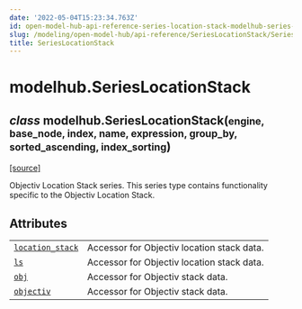 ```yaml
---
date: '2022-05-04T15:23:34.763Z'
id: open-model-hub-api-reference-series-location-stack-modelhub-series-location-stack
slug: /modeling/open-model-hub/api-reference/SeriesLocationStack/SeriesLocationStack/
title: SeriesLocationStack
---
```


# modelhub.SeriesLocationStack

<div className="class">

<h2 className="signature-class"><span className="type-annotation"><em>class</em></span> <span className="additional-name">modelhub.</span><span className="name">SeriesLocationStack(</span><small className="parameter-list"><span className="parameter" id="engine">engine</span>, <span className="parameter" id="base_node">base_node</span>, <span className="parameter" id="index">index</span>, <span className="parameter" id="name">name</span>, <span className="parameter" id="expression">expression</span>, <span className="parameter" id="group_by">group_by</span>, <span className="parameter" id="sorted_ascending">sorted_ascending</span>, <span className="parameter" id="index_sorting">index_sorting</span></small>)</h2>


&#8203;<span className="view-source">[[source]](https://github.com/objectiv/objectiv-analytics/blob/main/modelhub/modelhub/series/series_objectiv.py)</span>

<div className="content">

Objectiv Location Stack series. This series type contains functionality specific to the Objectiv Location
Stack.

## Attributes

<div className="table-autosummary">

|                                                   |                                                                                                                                                                                                                        |
| ------------------------------------------------- | --------------------------------------------------------------------------------------------------------------------------------------------------------------------------------------------------------------------- |
| [`location_stack`](/docs/modeling/open-model-hub/api-reference/SeriesLocationStack/modelhub.SeriesLocationStack.location-stack)                                    | Accessor for Objectiv location stack data.                                                                                                                                                                             |
| [`ls`](/docs/modeling/open-model-hub/api-reference/SeriesLocationStack/modelhub.SeriesLocationStack.ls)                                                | Accessor for Objectiv location stack data.                                                                                                                                                                             |
| [`obj`](/docs/modeling/open-model-hub/api-reference/SeriesLocationStack/modelhub.SeriesLocationStack.obj)                                               | Accessor for Objectiv stack data.                                                                                                                                                                                      |
| [`objectiv`](/docs/modeling/open-model-hub/api-reference/SeriesLocationStack/modelhub.SeriesLocationStack.objectiv)                                          | Accessor for Objectiv stack data.                                                                                                                                                                                      |


</div>


</div>


</div>
